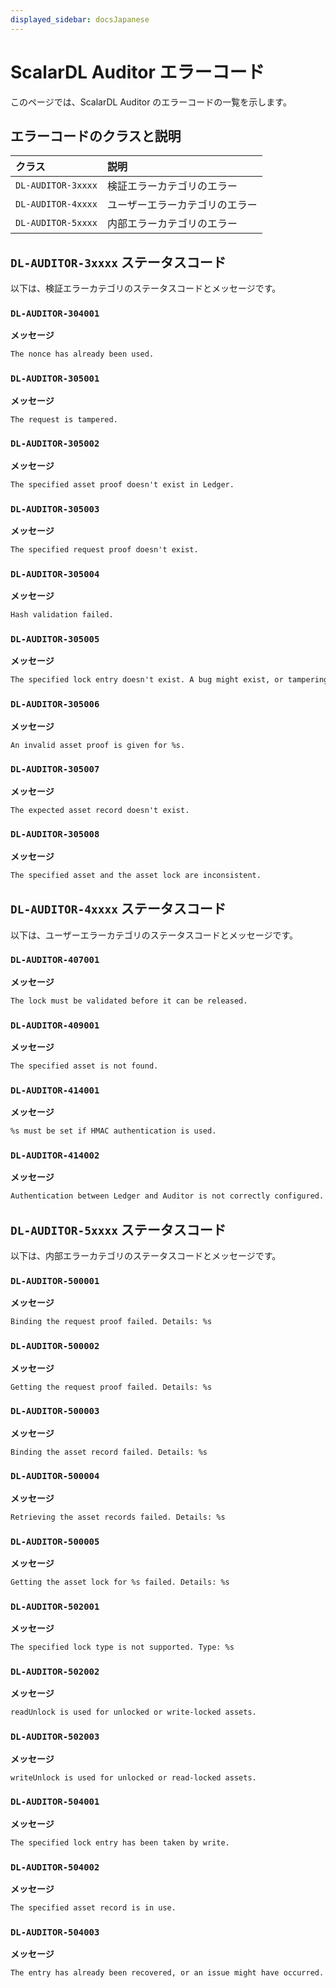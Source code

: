 ```yaml
---
displayed_sidebar: docsJapanese
---
```


# ScalarDL Auditor エラーコード


<TranslationBanner />

このページでは、ScalarDL Auditor のエラーコードの一覧を示します。

## エラーコードのクラスと説明

| クラス              | 説明                       |
|:-------------------|:--------------------------|
| `DL-AUDITOR-3xxxx` | 検証エラーカテゴリのエラー    |
| `DL-AUDITOR-4xxxx` | ユーザーエラーカテゴリのエラー |
| `DL-AUDITOR-5xxxx` | 内部エラーカテゴリのエラー    |

## `DL-AUDITOR-3xxxx` ステータスコード

以下は、検証エラーカテゴリのステータスコードとメッセージです。

### `DL-AUDITOR-304001`

**メッセージ**

```markdown
The nonce has already been used.
```

### `DL-AUDITOR-305001`

**メッセージ**

```markdown
The request is tampered.
```

### `DL-AUDITOR-305002`

**メッセージ**

```markdown
The specified asset proof doesn't exist in Ledger.
```

### `DL-AUDITOR-305003`

**メッセージ**

```markdown
The specified request proof doesn't exist.
```

### `DL-AUDITOR-305004`

**メッセージ**

```markdown
Hash validation failed.
```

### `DL-AUDITOR-305005`

**メッセージ**

```markdown
The specified lock entry doesn't exist. A bug might exist, or tampering might have occurred.
```

### `DL-AUDITOR-305006`

**メッセージ**

```markdown
An invalid asset proof is given for %s.
```

### `DL-AUDITOR-305007`

**メッセージ**

```markdown
The expected asset record doesn't exist.
```

### `DL-AUDITOR-305008`

**メッセージ**

```markdown
The specified asset and the asset lock are inconsistent.
```

## `DL-AUDITOR-4xxxx` ステータスコード

以下は、ユーザーエラーカテゴリのステータスコードとメッセージです。

### `DL-AUDITOR-407001`

**メッセージ**

```markdown
The lock must be validated before it can be released.
```

### `DL-AUDITOR-409001`

**メッセージ**

```markdown
The specified asset is not found.
```

### `DL-AUDITOR-414001`

**メッセージ**

```markdown
%s must be set if HMAC authentication is used.
```

### `DL-AUDITOR-414002`

**メッセージ**

```markdown
Authentication between Ledger and Auditor is not correctly configured. Set %s or set %s along with a private key with %s or %s.
```

## `DL-AUDITOR-5xxxx` ステータスコード

以下は、内部エラーカテゴリのステータスコードとメッセージです。

### `DL-AUDITOR-500001`

**メッセージ**

```markdown
Binding the request proof failed. Details: %s
```

### `DL-AUDITOR-500002`

**メッセージ**

```markdown
Getting the request proof failed. Details: %s
```

### `DL-AUDITOR-500003`

**メッセージ**

```markdown
Binding the asset record failed. Details: %s
```

### `DL-AUDITOR-500004`

**メッセージ**

```markdown
Retrieving the asset records failed. Details: %s
```

### `DL-AUDITOR-500005`

**メッセージ**

```markdown
Getting the asset lock for %s failed. Details: %s
```

### `DL-AUDITOR-502001`

**メッセージ**

```markdown
The specified lock type is not supported. Type: %s
```

### `DL-AUDITOR-502002`

**メッセージ**

```markdown
readUnlock is used for unlocked or write-locked assets.
```

### `DL-AUDITOR-502003`

**メッセージ**

```markdown
writeUnlock is used for unlocked or read-locked assets.
```

### `DL-AUDITOR-504001`

**メッセージ**

```markdown
The specified lock entry has been taken by write.
```

### `DL-AUDITOR-504002`

**メッセージ**

```markdown
The specified asset record is in use.
```

### `DL-AUDITOR-504003`

**メッセージ**

```markdown
The entry has already been recovered, or an issue might have occurred.
```
